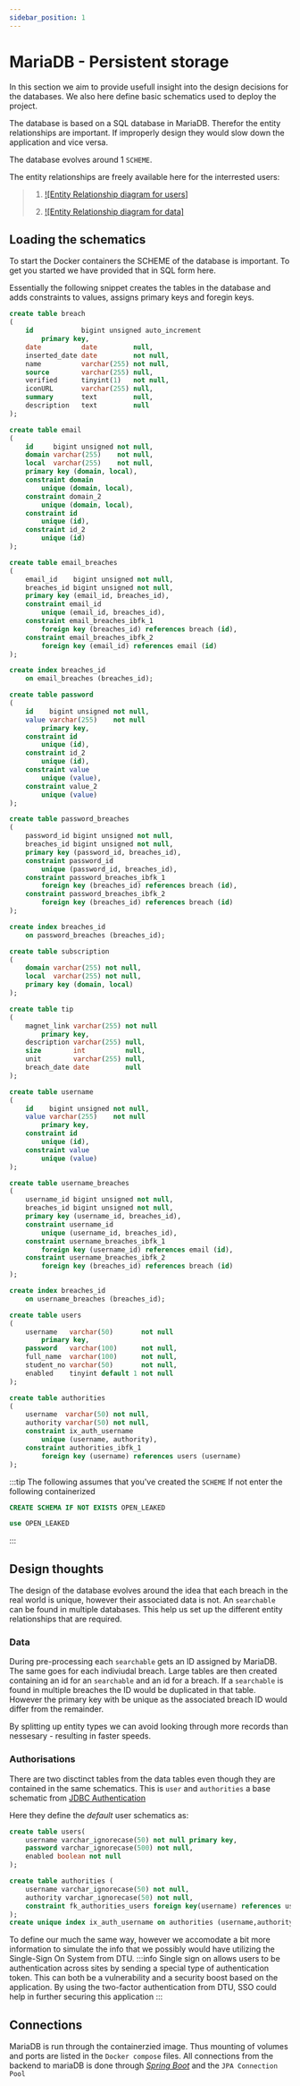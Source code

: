 ```yaml
---
sidebar_position: 1
---
```


#  MariaDB - Persistent storage
In this section we aim to provide usefull insight into the design decisions for the databases. 
We also here define basic schematics used to deploy the project. 

The database is based on a SQL database in MariaDB. 
Therefor the entity relationships are important. If improperly design they would slow down the application and vice versa. 

The database evolves around 1 ```SCHEME```. 

The entity relationships are freely available here for the interrested users:

> 1. [![Entity Relationship diagram for users]](/img/ERD/users_ERD.pdf)
>
> 2. [![Entity Relationship diagram for data]](/img/ERD/ERD_diagram.drawio.pdf)


## Loading the schematics

To start the Docker containers the SCHEME of the database is important. 
To get you started we have provided that in SQL form here.

Essentially the following snippet creates the tables in the database and adds constraints to values, assigns primary keys and foregin keys.  

```sql
create table breach
(
    id            bigint unsigned auto_increment
        primary key,
    date          date         null,
    inserted_date date         not null,
    name          varchar(255) not null,
    source        varchar(255) null,
    verified      tinyint(1)   not null,
    iconURL       varchar(255) null,
    summary       text         null,
    description   text         null
);

create table email
(
    id     bigint unsigned not null,
    domain varchar(255)    not null,
    local  varchar(255)    not null,
    primary key (domain, local),
    constraint domain
        unique (domain, local),
    constraint domain_2
        unique (domain, local),
    constraint id
        unique (id),
    constraint id_2
        unique (id)
);

create table email_breaches
(
    email_id    bigint unsigned not null,
    breaches_id bigint unsigned not null,
    primary key (email_id, breaches_id),
    constraint email_id
        unique (email_id, breaches_id),
    constraint email_breaches_ibfk_1
        foreign key (breaches_id) references breach (id),
    constraint email_breaches_ibfk_2
        foreign key (email_id) references email (id)
);

create index breaches_id
    on email_breaches (breaches_id);

create table password
(
    id    bigint unsigned not null,
    value varchar(255)    not null
        primary key,
    constraint id
        unique (id),
    constraint id_2
        unique (id),
    constraint value
        unique (value),
    constraint value_2
        unique (value)
);

create table password_breaches
(
    password_id bigint unsigned not null,
    breaches_id bigint unsigned not null,
    primary key (password_id, breaches_id),
    constraint password_id
        unique (password_id, breaches_id),
    constraint password_breaches_ibfk_1
        foreign key (breaches_id) references breach (id),
    constraint password_breaches_ibfk_2
        foreign key (breaches_id) references breach (id)
);

create index breaches_id
    on password_breaches (breaches_id);

create table subscription
(
    domain varchar(255) not null,
    local  varchar(255) not null,
    primary key (domain, local)
);

create table tip
(
    magnet_link varchar(255) not null
        primary key,
    description varchar(255) null,
    size        int          null,
    unit        varchar(255) null,
    breach_date date         null
);

create table username
(
    id    bigint unsigned not null,
    value varchar(255)    not null
        primary key,
    constraint id
        unique (id),
    constraint value
        unique (value)
);

create table username_breaches
(
    username_id bigint unsigned not null,
    breaches_id bigint unsigned not null,
    primary key (username_id, breaches_id),
    constraint username_id
        unique (username_id, breaches_id),
    constraint username_breaches_ibfk_1
        foreign key (username_id) references email (id),
    constraint username_breaches_ibfk_2
        foreign key (breaches_id) references breach (id)
);

create index breaches_id
    on username_breaches (breaches_id);

create table users
(
    username   varchar(50)       not null
        primary key,
    password   varchar(100)      not null,
    full_name  varchar(100)      not null,
    student_no varchar(50)       not null,
    enabled    tinyint default 1 not null
);

create table authorities
(
    username  varchar(50) not null,
    authority varchar(50) not null,
    constraint ix_auth_username
        unique (username, authority),
    constraint authorities_ibfk_1
        foreign key (username) references users (username)
);
```
:::tip
The following assumes that you've created the ```SCHEME```
If not enter the following containerized
```sql
CREATE SCHEMA IF NOT EXISTS OPEN_LEAKED

use OPEN_LEAKED
```
:::

## Design thoughts
The design of the database evolves around the idea that each breach in the real world is unique, however their associated data is not. 
An ```searchable``` can be found in multiple databases. This help us set up the different entity relationships that are required. 

### Data
During pre-processing each ```searchable``` gets an ID assigned by MariaDB. The same goes for each indiviudal breach. 
Large tables are then created containing an id for an ```searchable``` and an id for a breach. 
If a ```searchable``` is found in multiple breaches the ID would be duplicated in that table. However the primary key with be unique as the associated breach ID would differ from the remainder. 

By splitting up entity types we can avoid looking through more records than nessesary - resulting in faster speeds. 


### Authorisations
There are two disctinct tables from the data tables even though they are contained in the same schematics. 
This is ```user``` and ```authorities``` a base schematic from [JDBC Authentication](https://docs.spring.io/spring-security/reference/servlet/authentication/passwords/jdbc.html)

Here they define the *default* user schematics as:
```sql
create table users(
	username varchar_ignorecase(50) not null primary key,
	password varchar_ignorecase(500) not null,
	enabled boolean not null
);

create table authorities (
	username varchar_ignorecase(50) not null,
	authority varchar_ignorecase(50) not null,
	constraint fk_authorities_users foreign key(username) references users(username)
);
create unique index ix_auth_username on authorities (username,authority);
```

To define our much the same way, however we accomodate a bit more information to simulate the info that we possibly would have utilizing the Single-Sign On System from DTU. 
:::info
Single sign on allows users to be authentication across sites by sending a special type of authentication token. 
This can both be a vulnerability and a security boost based on the application. 
By using the two-factor authentication from DTU, SSO could help in further securing this application 
:::

## Connections

MariaDB is run through the containerzied image. Thus mounting of volumes and ports are listed in the ```Docker compose``` files. 
All connections from the backend to mariaDB is done through [*Spring Boot*](https://spring.io/) and the ```JPA Connection Pool```




